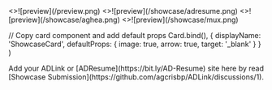 
<Cards>
  <ShowcaseCard title="ADLink" href="https://adlink.vercel.app">
    <>![preview](/preview.png)</>
  </ShowcaseCard>
  <ShowcaseCard title="ADResume" href="https://about.aghea.site">
    <>![preview](/showcase/adresume.png)</>
  </ShowcaseCard>
  <ShowcaseCard title="Aghea" href="https://aghea.site">
    <>![preview](/showcase/aghea.png)</>
  </ShowcaseCard>
  <ShowcaseCard title="Muxenrico" href="https://muxenrico.vercel.app">
    <>![preview](/showcase/mux.png)</>
  </ShowcaseCard>
</Cards>

  // Copy card component and add default props
  Card.bind(),
  {
    displayName: 'ShowcaseCard',
    defaultProps: {
      image: true,
      arrow: true,
      target: '_blank'
    }
  }
)

<style global jsx>{`
  img {
    aspect-ratio: 12/6.3;
    object-fit: cover;
  }
`}</style>

<Callout>
Add your ADLink or [ADResume](https://bit.ly/AD-Resume) site here by read [Showcase Submission](https://github.com/agcrisbp/ADLink/discussions/1).
</Callout>